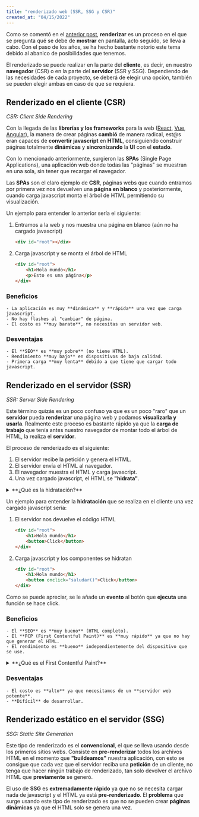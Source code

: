 ```yaml
---
title: "renderizado web (SSR, SSG y CSR)"
created_at: "04/15/2022"
---
```


Como se comentó en el [anterior post](https://franfdezmorales.com/articles/react-basics), **renderizar** es un proceso en el que se pregunta qué se debe 
de **mostrar** en pantalla, acto seguido, se lleva a cabo. Con el paso de los años, se ha hecho bastante notorio este tema debido al abanico de posibilidades
que tenemos.

El renderizado se puede realizar en la parte del **cliente**, es decir, en nuestro **navegador** (CSR) o en la parte del **servidor** (SSR y SSG). 
Dependiendo de las necesidades de cada proyecto, se deberá de elegir una opción, también se pueden elegir ambas en caso de que se requiera.

## Renderizado en el cliente (CSR)

*CSR: Client Side Rendering*

Con la llegada de las **librerías y los frameworks** para la web ([React](https://es.reactjs.org/), [Vue](https://vuejs.org/), [Angular](https://angular.io/)), la manera 
de crear páginas **cambió** de manera radical, est@s eran capaces de **convertir** **javascript** en **HTML**, consiguiendo construir páginas totalmente **dinámicas** 
y **sincronizando** la **UI** con el **estado**. 

Con lo mencionado anteriormente, surgieron las **SPAs** (Single Page Applications), una aplicación web donde todas las "páginas" se muestran en una sola, 
sin tener que recargar el navegador.

Las **SPAs** son el claro ejemplo de **CSR**, páginas webs que cuando entramos por primera vez nos devuelven una **página en blanco** y posteriormente, cuando carga
javascript monta el árbol de HTML permitiendo su visualización.

Un ejemplo para entender lo anterior sería el siguiente: 

1. Entramos a la web y nos muestra una página en blanco (aún no ha cargado javascript)
    ```html
    <div id="root"></div>
    ```

2. Carga javascript y se monta el árbol de HTML
    ```html
    <div id="root">
        <h1>Hola mundo</h1>
        <p>Esto es una página</p>
    </div>
    ```

### Beneficios 

    - La aplicación es muy **dinámica** y **rápida** una vez que carga javascript. 
    - No hay flashes al "cambiar" de página. 
    - El costo es **muy barato**, no necesitas un servidor web. 

### Desventajas 
    - El **SEO** es **muy pobre** (no tiene HTML). 
    - Rendimiento **muy bajo** en dispositivos de baja calidad. 
    - Primera carga **muy lenta** debido a que tiene que cargar todo javascript. 


## Renderizado en el servidor (SSR)

*SSR: Server Side Rendering*

Este término quizás es un poco confuso ya que es un poco "raro" que un **servidor** pueda **renderizar** una página web y podamos **visualizarla y usarla**. Realmente 
este proceso es bastante rápido ya que la **carga de trabajo** que tenía antes nuestro navegador de montar todo el árbol de HTML, la realiza el **servidor**. 

El proceso de renderizado es el siguiente: 

1. El servidor recibe la petición y genera el HTML. 
2. El servidor envía el HTML al navegador.
3. El navegador muestra el HTML y carga javascript. 
4. Una vez cargado javascript, el HTML se **"hidrata"**.  

<details>
    <summary>**¿Qué es la hidratación?**</summary>
    <p>Se le denomina así al proceso de añadir "eventos" al código HTML previamente generado para que pueda realizar sus funciones, 
        por ejemplo, cuando se haga click en un botón. </p>
</details>

Un ejemplo para entender la **hidratación** que se realiza en el cliente una vez cargado javascript sería: 

1. El servidor nos devuelve el código HTML
    ```html
    <div id="root">
        <h1>Hola mundo</h1>
        <button>Click</button>
    </div>
    ```

2. Carga javascript y los componentes se hidratan 
    ```html
    <div id="root">
        <h1>Hola mundo</h1>
        <button onclick="saludar()">Click</button>
    </div>
    ```
Como se puede apreciar, se le añade un **evento** al botón que **ejecuta** una función se hace click. 

### Beneficios 

    - El **SEO** es **muy bueno** (HTML completo). 
    - El **FCP (First Contentful Paint)** es **muy rápido** ya que no hay que generar el HTML. 
    - El rendimiento es **bueno** independientemente del dispositivo que se use. 

<details>
    <summary>**¿Qué es el First Contentful Paint?**</summary>
    <p>Es una métrica que indica cuanto tarda el navegador en renderizar por primera vez el contenido del DOM.</p>
</details>

### Desventajas 
    - El costo es **alto** ya que necesitamos de un **servidor web potente**. 
    - **Difícil** de desarrollar. 


## Renderizado estático en el servidor (SSG)

*SSG: Static Site Generation*

Este tipo de renderizado es el **convencional**, el que se lleva usando desde los primeros sitios webs. 
Consiste en **pre-renderizar** todos los archivos HTML en el momento que **"buildeamos"** nuestra aplicación, 
con esto se consigue que cada vez que el servidor reciba una **petición** de un cliente, no tenga que hacer ningún trabajo de renderizado, 
tan solo devolver el archivo HTML que **previamente** se generó.

El uso de **SSG** es **extremadamente rápido** ya que no se necesita cargar nada de javascript y el HTML ya está **pre-renderizado**. El **problema** que surge 
usando este tipo de renderizado es que no se pueden crear **páginas dinámicas** ya que el HTML solo se genera una vez. 